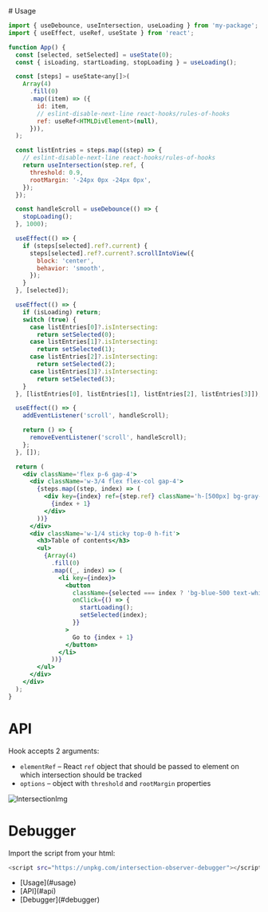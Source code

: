 
<div className="sb-container">
<div>
# Usage

```jsx
import { useDebounce, useIntersection, useLoading } from 'my-package';
import { useEffect, useRef, useState } from 'react';

function App() {
  const [selected, setSelected] = useState(0);
  const { isLoading, startLoading, stopLoading } = useLoading();

  const [steps] = useState<any[]>(
    Array(4)
      .fill(0)
      .map((item) => ({
        id: item,
        // eslint-disable-next-line react-hooks/rules-of-hooks
        ref: useRef<HTMLDivElement>(null),
      })),
  );

  const listEntries = steps.map((step) => {
    // eslint-disable-next-line react-hooks/rules-of-hooks
    return useIntersection(step.ref, {
      threshold: 0.9,
      rootMargin: '-24px 0px -24px 0px',
    });
  });

  const handleScroll = useDebounce(() => {
    stopLoading();
  }, 1000);

  useEffect(() => {
    if (steps[selected].ref?.current) {
      steps[selected].ref?.current?.scrollIntoView({
        block: 'center',
        behavior: 'smooth',
      });
    }
  }, [selected]);

  useEffect(() => {
    if (isLoading) return;
    switch (true) {
      case listEntries[0]?.isIntersecting:
        return setSelected(0);
      case listEntries[1]?.isIntersecting:
        return setSelected(1);
      case listEntries[2]?.isIntersecting:
        return setSelected(2);
      case listEntries[3]?.isIntersecting:
        return setSelected(3);
    }
  }, [listEntries[0], listEntries[1], listEntries[2], listEntries[3]]);

  useEffect(() => {
    addEventListener('scroll', handleScroll);

    return () => {
      removeEventListener('scroll', handleScroll);
    };
  }, []);

  return (
    <div className='flex p-6 gap-4'>
      <div className='w-3/4 flex flex-col gap-4'>
        {steps.map((step, index) => (
          <div key={index} ref={step.ref} className='h-[500px] bg-gray-500'>
            {index + 1}
          </div>
        ))}
      </div>
      <div className='w-1/4 sticky top-0 h-fit'>
        <h3>Table of contents</h3>
        <ul>
          {Array(4)
            .fill(0)
            .map((_, index) => (
              <li key={index}>
                <button
                  className={selected === index ? 'bg-blue-500 text-white' : 'bg-white text-black'}
                  onClick={() => {
                    startLoading();
                    setSelected(index);
                  }}
                >
                  Go to {index + 1}
                </button>
              </li>
            ))}
        </ul>
      </div>
    </div>
  );
}
```

# API

Hook accepts 2 arguments:

<ul>
  <li>
    <code>elementRef</code> – React <code>ref</code> object that should be passed to element on
    which intersection should be tracked
  </li>
  <li>
    <code>options</code> – object with <code>threshold</code> and <code>rootMargin</code> properties
  </li>
</ul>
<img src={IntersectionImg} alt='IntersectionImg' />

# Debugger

Import the script from your html:

```bash
<script src="https://unpkg.com/intersection-observer-debugger"></script>
```

</div>

<div className="sb-table__content">
<ul>
<li>[Usage](#usage) </li>
<li>[API](#api)</li>
<li>[Debugger](#debugger)</li>
</ul>
</div>
</div>
